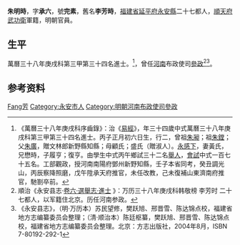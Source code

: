 {{明清人物信息框
| 姓名 = 朱明時
| 原名 = 李芳時
| 圖片名稱= 
| 圖片大小 =
| 圖片說明 = 
| 最高職務 = 河南布政使司參政
| 國家 = 大明 
| 爵位 =
| 籍貫 = [[福建省|福建省]][[延平府|延平府]][[永安縣|永安縣]]
| 族裔 = 
| 旗籍 = 
| 字號 = 
| 諡號 =
| 出生日期 = 丙子正月初六日
| 出生地點 =
| 逝世日期 = 
| 逝世地點 =
| 墓葬 =
| 配偶 = 黃氏
| 親屬 = 曾祖[[朱昶|朱昶]]，祖[[朱鏜|朱鏜]]，父[[朱廣|朱廣]]，母顧氏；盛氏（贈淑人）
| 出身 =
* 萬曆三十八年庚戌科進士
| 經歷 =
| 著作 =

}}
'''朱明時'''{{BD|1577年||？年||Zhu}}，字'''承六'''，號'''完素'''，舊名'''李芳時'''，[[福建省|福建省]][[延平府|延平府]][[永安縣|永安縣]]二十七都人，[[順天府|順天府]][[武功衛|武功衛]]軍籍，明朝官員。

== 生平 ==
萬曆三十八年庚戌科第三甲第三十四名進士。<ref>《萬曆三十八年庚戌科序齒錄》：治《[[易經|易經]]》，年三十四歲中式萬曆三十八年庚戌科第三甲第三十四名進士。丙子正月初六日生，行二，曾祖[[朱昶|朱昶]]；祖[[朱鏜|朱鏜]]；父[[朱廣|朱廣]]，贈文林郎新野縣知縣；母顧氏；盛氏（贈淑人）。[[永感下|永感下]]，妻黃氏，兄懋時，子履亨；復亨。由學生中式丙午鄉試三十二名[[舉人|舉人]]，[[會試|會試]]中式一百七十五名。工部觀政，授河南南陽府鄧州新野知縣，壬子本省同考，癸丑調光山，丙辰察降照磨，戊午陞承天府推官，未任改教，己未復補山東濟南府推官，馳劄卒前。</ref>，曾任[[河南|河南]]布政使司[[參政|參政]]<ref>順治《永安县志·[http://www.fjsq.gov.cn/ShowText.asp?ToBook=6050&index=256& 卷六·選舉志·進士] {{Wayback|url=http://www.fjsq.gov.cn/ShowText.asp?ToBook=6050&index=256& |date=20160305013802 }}》：万历三十八年庚戌科韩敬榜 李芳时 二十七都人，以军籍住北京。历任河南参政。</ref><ref>《永安县志》，（明·万历本）苏民望修，樊跃旭、邢晋雪、陈达锦点校，福建省地方志编纂委员会整理；（清·顺治本）陈廷枢纂，樊跃旭、邢晋雪、陈达锦点校，福建省地方志编纂委员会整理。北京：方志出版社，2004年8月，ISBN 7-80192-292-1</ref>。

== 参考资料 ==
{{reflist}}

{{萬曆三十八年庚戌科殿试金榜}}

{{Authority control}}

{{DEFAULTSORT:Li李}}
[[Category:李姓|Fang芳]]
[[Category:永安市人|Category:永安市人]]
[[Category:明朝河南布政使司參政|Category:明朝河南布政使司參政]]


{{明朝人物小作品}}